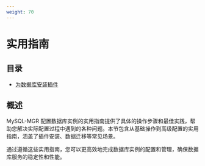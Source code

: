 ```yaml
---
weight: 70
---
```


# 实用指南

<Overview />

## 目录

- [为数据库安装插件](./install_plugins.mdx)

## 概述

MySQL-MGR 配置数据库实例的实用指南提供了具体的操作步骤和最佳实践，帮助您解决实际配置过程中遇到的各种问题。本节包含从基础操作到高级配置的实用指南，涵盖了插件安装、数据迁移等常见场景。

通过遵循这些实用指南，您可以更高效地完成数据库实例的配置和管理，确保数据库服务的稳定性和性能。
